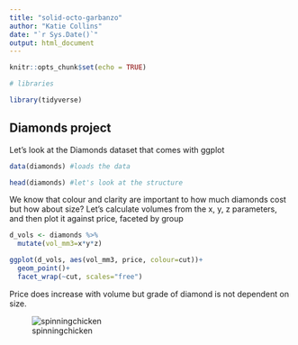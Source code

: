 ```yaml
---
title: "solid-octo-garbanzo"
author: "Katie Collins"
date: "`r Sys.Date()`"
output: html_document
---
```


```r
knitr::opts_chunk$set(echo = TRUE)
```

```r
# libraries

library(tidyverse)
```

## Diamonds project

Let's look at the Diamonds dataset that comes with ggplot

```r
data(diamonds) #loads the data

head(diamonds) #let's look at the structure

```
We know that colour and clarity are important to how much diamonds cost but how about size? Let's calculate volumes from the x, y, z parameters, and then plot it against price, faceted by group

```r

d_vols <- diamonds %>%
  mutate(vol_mm3=x*y*z)

ggplot(d_vols, aes(vol_mm3, price, colour=cut))+
  geom_point()+
  facet_wrap(~cut, scales="free")
```
Price does increase with volume but grade of diamond is not dependent on size.


![spinningchicken](spinningchicken.gif)
